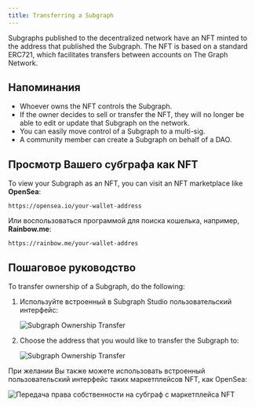 ```yaml
---
title: Transferring a Subgraph
---
```


Subgraphs published to the decentralized network have an NFT minted to the address that published the Subgraph. The NFT is based on a standard ERC721, which facilitates transfers between accounts on The Graph Network.

## Напоминания

- Whoever owns the NFT controls the Subgraph.
- If the owner decides to sell or transfer the NFT, they will no longer be able to edit or update that Subgraph on the network.
- You can easily move control of a Subgraph to a multi-sig.
- A community member can create a Subgraph on behalf of a DAO.

## Просмотр Вашего субграфа как NFT

To view your Subgraph as an NFT, you can visit an NFT marketplace like **OpenSea**:

```
https://opensea.io/your-wallet-address
```

Или воспользоваться программой для поиска кошелька, например, **Rainbow.me**:

```
https://rainbow.me/your-wallet-addres
```

## Пошаговое руководство

To transfer ownership of a Subgraph, do the following:

1. Используйте встроенный в Subgraph Studio пользовательский интерфейс:

   ![Subgraph Ownership Transfer](/img/subgraph-ownership-transfer-1.png)

2. Choose the address that you would like to transfer the Subgraph to:

   ![Subgraph Ownership Transfer](/img/subgraph-ownership-transfer-2.png)

При желании Вы также можете использовать встроенный пользовательский интерфейс таких маркетплейсов NFT, как OpenSea:

![Передача права собственности на субграф с маркетплейса NFT](/img/subgraph-ownership-transfer-nft-marketplace.png)
